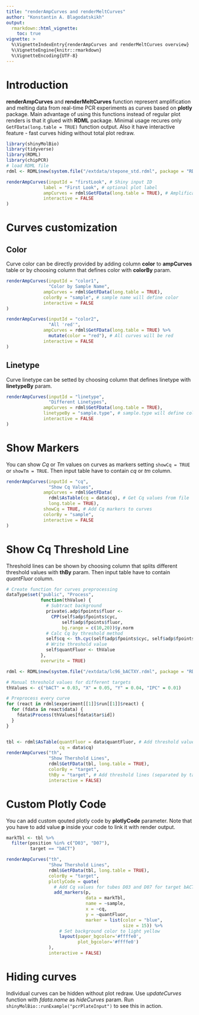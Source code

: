 ```yaml
---
title: "renderAmpCurves and renderMeltCurves"
author: "Konstantin A. Blagodatskikh"
output:
  rmarkdown::html_vignette:
    toc: true
vignette: >
  %\VignetteIndexEntry{renderAmpCurves and renderMeltCurves overview}
  %\VignetteEngine{knitr::rmarkdown}
  %\VignetteEncoding{UTF-8}
---
```

# Introduction

**renderAmpCurves** and **renderMeltCurves** function represent amplification and melting data from real-time PCR experiments as curves based on **plotly** package.
Main advantage of using this functions instead of regular plot renders is that it glued with **RDML** package. Minimal usage recures only `GetFData(long.table = TRUE)` function output. Also it have interactive feature - fast curves hiding without total plot redraw.

```r
library(shinyMolBio)
library(tidyverse)
library(RDML)
library(chipPCR)
# load RDML file
rdml <- RDML$new(system.file("/extdata/stepone_std.rdml", package = "RDML"))
```
```r
renderAmpCurves(inputId = "firstLook", # Shiny input ID
              label = "First Look", # optional plot label 
              ampCurves = rdml$GetFData(long.table = TRUE), # Amplification curves
              interactive = FALSE
) 
```

# Curves customization

## Color

Curve color can be directly provided by adding column **color** to **ampCurves** table or by choosing column that defines color with **colorBy** param.

```r
renderAmpCurves(inputId = "color1",
                "Color by Sample Name",
              ampCurves = rdml$GetFData(long.table = TRUE),
              colorBy = "sample", # sample name will define color
              interactive = FALSE
) 

renderAmpCurves(inputId = "color2",
                "All 'red'",
              ampCurves = rdml$GetFData(long.table = TRUE) %>% 
                mutate(color = "red"), # All curves will be red
              interactive = FALSE
)
```

## Linetype

Curve linetype can be setted by choosing column that defines linetype with **linetypeBy** param.

```r
renderAmpCurves(inputId = "linetype",
                "Different Linetypes",
              ampCurves = rdml$GetFData(long.table = TRUE),
              linetypeBy = "sample.type", # sample.type will define color
              interactive = FALSE
) 
```

# Show Markers

You can show *Cq* or *Tm* values on curves as markers setting `showCq = TRUE` or `showTm = TRUE`. Then input table have to contain *cq* or *tm* column.

```r
renderAmpCurves(inputId = "cq",
                "Show Cq Values",
              ampCurves = rdml$GetFData(
                rdml$AsTable(cq = data$cq), # Get Cq values from file
                long.table = TRUE), 
              showCq = TRUE, # Add Cq markers to curves
              colorBy = "sample",
              interactive = FALSE
) 
```

# Show Cq Threshold Line

Threshold lines can be shown by choosing column that splits different threshold values with **thBy** param. Then input table have to contain *quantFluor* column.

```r
# Create function for curves preprocessing
dataType$set("public", "Process",
             function(thValue) {
               # Subtract background
               private$.adp$fpoints$fluor <- 
                 CPP(self$adp$fpoints$cyc,
                     self$adp$fpoints$fluor,
                     bg.range = c(10,20))$y.norm
               # Calc Cq by threshold method
               self$cq <- th.cyc(self$adp$fpoints$cyc, self$adp$fpoints$fluor, r = thValue)[1, 1]
               # Write threshold value
               self$quantFluor <- thValue
             },
             overwrite = TRUE)

rdml <- RDML$new(system.file("/extdata/lc96_bACTXY.rdml", package = "RDML"))

# Manual threshold values for different targets
thValues <- c("bACT" = 0.03, "X" = 0.05, "Y" = 0.04, "IPC" = 0.01)

# Preprocess every curve
for (react in rdml$experiment[[1]]$run[[1]]$react) {
  for (fdata in react$data) {
    fdata$Process(thValues[fdata$tar$id])
  }
}


tbl <- rdml$AsTable(quantFluor = data$quantFluor, # Add threshold values to table
                    cq = data$cq)
renderAmpCurves("th", 
                "Show Thershold Lines", 
                rdml$GetFData(tbl, long.table = TRUE), 
                colorBy = "target",
                thBy = "target", # Add threshold lines (separated by targets)
                interactive = FALSE) 
```

# Custom Plotly Code

You can add custom qouted plotly code by **plotlyCode** parameter. Note that you have to add value **p** inside your code to link it with render output.

```r
markTbl <- tbl %>% 
  filter(position %in% c("D03", "D07"),
         target == "bACT")

renderAmpCurves("th", 
                "Show Thershold Lines", 
                rdml$GetFData(tbl, long.table = TRUE), 
                colorBy = "target",
                plotlyCode = quote(
                  # Add Cq values for tubes D03 and D07 for target bACT as blue points
                  add_markers(p,
                              data = markTbl,
                              name = ~sample,
                              x = ~cq,
                              y = ~quantFluor,
                              marker = list(color = "blue",
                                            size = 15)) %>%
                    # Set background color to light yellow
                    layout(paper_bgcolor='#ffffe0',
                           plot_bgcolor='#ffffe0')
                ),
                interactive = FALSE)
```

# Hiding curves

Individual curves can be hidden without plot redraw. Use *updateCurves* function with *fdata.name* as *hideCurves* param.
Run `shinyMolBio::runExample("pcrPlateInput")` to see this in action.